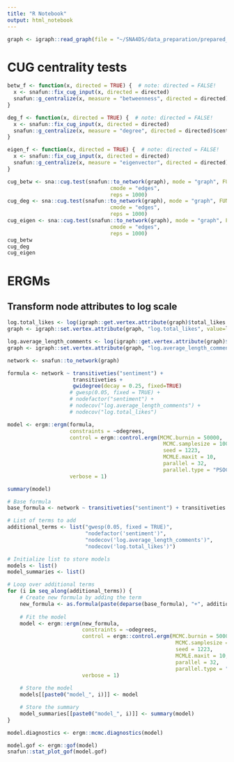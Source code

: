```yaml
---
title: "R Notebook"
output: html_notebook
---
```


```r
graph <- igraph::read_graph(file = "~/SNA4DS/data_preparation/prepared_data/network.graphml", format = 'graphml')
```

# CUG centrality tests

```r
betw_f <- function(x, directed = TRUE) {  # note: directed = FALSE!
  x <- snafun::fix_cug_input(x, directed = directed)
  snafun::g_centralize(x, measure = "betweenness", directed = directed)$centralization
}

deg_f <- function(x, directed = TRUE) {  # note: directed = FALSE!
  x <- snafun::fix_cug_input(x, directed = directed)
  snafun::g_centralize(x, measure = "degree", directed = directed)$centralization
}

eigen_f <- function(x, directed = TRUE) {  # note: directed = FALSE!
  x <- snafun::fix_cug_input(x, directed = directed)
  snafun::g_centralize(x, measure = "eigenvector", directed = directed)$centralization
}

cug_betw <- sna::cug.test(snafun::to_network(graph), mode = "graph", FUN = betw_f, 
                                 cmode = "edges", 
                                 reps = 1000)
cug_deg <- sna::cug.test(snafun::to_network(graph), mode = "graph", FUN = deg_f, 
                                 cmode = "edges", 
                                 reps = 1000)
cug_eigen <- sna::cug.test(snafun::to_network(graph), mode = "graph", FUN = eigen_f, 
                                 cmode = "edges", 
                                 reps = 1000)
cug_betw
cug_deg
cug_eigen
```

# ERGMs

## Transform node attributes to log scale

```r
log.total_likes <- log(igraph::get.vertex.attribute(graph)$total_likes + 1) 
graph <- igraph::set.vertex.attribute(graph, "log.total_likes", value=log.total_likes)

log.average_length_comments <- log(igraph::get.vertex.attribute(graph)$average_length_comments) 
graph <- igraph::set.vertex.attribute(graph, "log.average_length_comments", value=log.average_length_comments)

network <- snafun::to_network(graph)
```

```r
formula <- network ~ transitiveties("sentiment") +
                     transitiveties +
                     gwidegree(decay = 0.25, fixed=TRUE) 
                    # gwesp(0.05, fixed = TRUE) +
                    # nodefactor("sentiment") +
                    # nodecov("log.average_length_comments") +
                    # nodecov("log.total_likes")

model <- ergm::ergm(formula,
                    constraints = ~odegrees,
                    control = ergm::control.ergm(MCMC.burnin = 50000,
                                                  MCMC.samplesize = 100000,
                                                  seed = 1223,
                                                  MCMLE.maxit = 10,
                                                  parallel = 32,
                                                  parallel.type = "PSOCK"),
                    verbose = 1)

summary(model)
```

```r
# Base formula
base_formula <- network ~ transitiveties("sentiment") + transitiveties

# List of terms to add
additional_terms <- list("gwesp(0.05, fixed = TRUE)", 
                         "nodefactor('sentiment')", 
                         "nodecov('log.average_length_comments')", 
                         "nodecov('log.total_likes')")

# Initialize list to store models
models <- list()
model_summaries <- list()

# Loop over additional terms
for (i in seq_along(additional_terms)) {
    # Create new formula by adding the term
    new_formula <- as.formula(paste(deparse(base_formula), "+", additional_terms[i]))
    
    # Fit the model
    model <- ergm::ergm(new_formula,
                        constraints = ~odegrees,
                        control = ergm::control.ergm(MCMC.burnin = 50000,
                                                      MCMC.samplesize = 100000,
                                                      seed = 1223,
                                                      MCMLE.maxit = 10,
                                                      parallel = 32,
                                                      parallel.type = "PSOCK"),
                        verbose = 1)
    
    # Store the model
    models[[paste0("model_", i)]] <- model

    # Store the summary
    model_summaries[[paste0("model_", i)]] <- summary(model)
}
```

```r
model.diagnostics <- ergm::mcmc.diagnostics(model)
```

```r
model.gof <- ergm::gof(model)
snafun::stat_plot_gof(model.gof)
```

